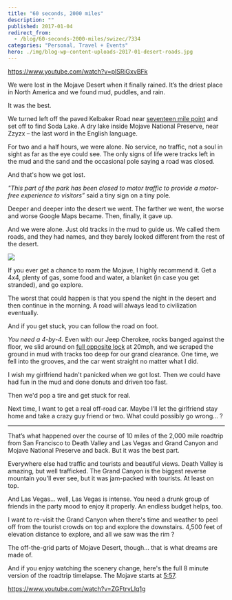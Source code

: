 ```yaml
---
title: "60 seconds, 2000 miles"
description: ""
published: 2017-01-04
redirect_from:
  - /blog/60-seconds-2000-miles/swizec/7334
categories: "Personal, Travel + Events"
hero: ./img/blog-wp-content-uploads-2017-01-desert-roads.jpg
---
```


https://www.youtube.com/watch?v=plSRiGxvBFk

We were lost in the Mojave Desert when it finally rained. It’s the driest place in North America and we found mud, puddles, and rain.

It was the best.

We turned left off the paved Kelbaker Road near [seventeen mile point](https://www.google.com/maps/place/Soda+Lake/@35.2177389,-115.8921703,3920m/data=!3m1!1e3!4m5!3m4!1s0x80c5a2f67c7237db:0xc0edfaaf9e63aa37!8m2!3d35.16519!4d-116.07142) and set off to find Soda Lake. A dry lake inside Mojave National Preserve, near Zzyzx – the last word in the English language.

For two and a half hours, we were alone. No service, no traffic, not a soul in sight as far as the eye could see. The only signs of life were tracks left in the mud and the sand and the occasional pole saying a road was closed.

And that's how we got lost.

_"This part of the park has been closed to motor traffic to provide a motor-free experience to visitors”_ said a tiny sign on a tiny pole.

Deeper and deeper into the desert we went. The farther we went, the worse and worse Google Maps became. Then, finally, it gave up.

And we were alone. Just old tracks in the mud to guide us. We called them roads, and they had names, and they barely looked different from the rest of the desert.

![](./img/blog-wp-content-uploads-2017-01-desert-roads.jpg)

If you ever get a chance to roam the Mojave, I highly recommend it. Get a 4x4, plenty of gas, some food and water, a blanket (in case you get stranded), and go explore.

The worst that could happen is that you spend the night in the desert and then continue in the morning. A road will always lead to civilization eventually.

And if you get stuck, you can follow the road on foot.

_You need a 4-by-4._ Even with our Jeep Cherokee, rocks banged against the floor, we slid around on [full opposite lock](https://en.wikipedia.org/wiki/Opposite_lock) at 20mph, and we scraped the ground in mud with tracks too deep for our grand clearance. One time, we fell into the grooves, and the car went straight no matter what I did.

I wish my girlfriend hadn't panicked when we got lost. Then we could have had fun in the mud and done donuts and driven too fast.

Then we'd pop a tire and get stuck for real.

Next time, I want to get a real off-road car. Maybe I’ll let the girlfriend stay home and take a crazy guy friend or two. What could possibly go wrong… ?

---

That’s what happened over the course of 10 miles of the 2,000 mile roadtrip from San Francisco to Death Valley and Las Vegas and Grand Canyon and Mojave National Preserve and back. But it was the best part.

Everywhere else had traffic and tourists and beautiful views. Death Valley is amazing, but well trafficked. The Grand Canyon is the biggest reverse mountain you'll ever see, but it was jam-packed with tourists. At least on top.

And Las Vegas… well, Las Vegas is intense. You need a drunk group of friends in the party mood to enjoy it properly. An endless budget helps, too.

I want to re-visit the Grand Canyon when there's time and weather to peel off from the tourist crowds on top and explore the downstairs. 4,500 feet of elevation distance to explore, and all we saw was the rim ?

The off-the-grid parts of Mojave Desert, though… that is what dreams are made of.

And if you enjoy watching the scenery change, here's the full 8 minute version of the roadtrip timelapse. The Mojave starts at [5:57](https://youtu.be/ZGFtrvLIq1g?t=357).

https://www.youtube.com/watch?v=ZGFtrvLIq1g
